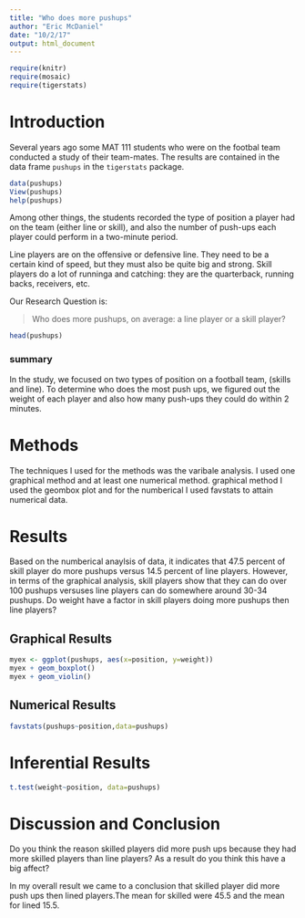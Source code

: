 ---
title: "Who does more pushups"
author: "Eric McDaniel"
date: "10/2/17"
output: html_document
---

```{r include=FALSE}
require(knitr)
require(mosaic)
require(tigerstats)
```
<!-- We recommend you use git branches -- create a separate branch for each major section i.e. Introduction, Methods, Results, Inferential Results, and Discussion and Conclusions - leave the YAML block untouched until the final merge where you put in your own name !-->

# Introduction

Several years ago some MAT 111 students who were on the footbal team conducted a study of their team-mates.  The results are contained in the data frame `pushups` in the `tigerstats` package.

```{r eval=FALSE}
data(pushups)
View(pushups)
help(pushups)
```

Among other things, the students recorded the type of position a player had on the team (either line or skill), and also the number of push-ups each player could perform in a two-minute period.

Line players are on the offensive or defensive line.  They need to be a certain kind of speed, but they must also be quite big and strong.  Skill players do a lot of runninga and catching:  they are the quarterback, running backs, receivers, etc.

Our Research Question is:

  >Who does more pushups, on average: a line player or a skill player?

```{r}
head(pushups)
```
### summary
In the study, we focused on two types of position on a football team, (skills and line). To determine who does the most push ups, we figured out the weight of each player and also how many push-ups they could do within 2 minutes.


# Methods
<!--Decide on your methods:  use "variable analysis" or other appropriate descriptors.  Make sure to choose at least one graphical method and at least one numerical method.!-->

The techniques  I used for the methods was the varibale analysis. I used one graphical method and at least one numerical method. graphical method I used the geombox plot and for the numberical I used favstats to attain numerical data.



# Results
<!--You have both graphical and numerical methods, so you will have both graphical and numerical results to consider.!-->

Based on the numberical anaylsis of data, it indicates that 47.5 percent of skill player do more pushups versus 14.5 percent of line players. However, in terms of the graphical analysis, skill players show that they can do over 100 pushups versuses line players can do somewhere around 30-34 pushups. Do weight have a factor in skill players doing  more pushups then line players?


## Graphical Results
<!--Your graph should have a good title, and axes should be labled as needed.  Discuss your graphical results, showing how they answer the research question.  Use specific features of the graph in your discussion.!-->

```{r}
myex <- ggplot(pushups, aes(x=position, y=weight))
myex + geom_boxplot()
myex + geom_violin()
```


## Numerical Results
<!--Numerical results go here. Use the numerical results to describe the patterns if any that exist in the data as focused toward the research question!-->

```{r}
favstats(pushups~position,data=pushups)
```



# Inferential Results
<!--State hypothesis clearly.  Make sure your discussion of the inferential test covers all the aspects that the test output produces, such as test statistic, p-value etc.  Make a decision about the null hypothesis, explain the assumptions on which the selected test/procedure was based, and why the chosen procedure satisfys the assumptions and is appropriate to answer the research question!-->

```{r}
t.test(weight~position, data=pushups)
```



# Discussion and Conclusion
<!--State your overall conclusion.  This is also a good place to mention other Research Questions that came to mind as you were carrying out this study.!-->

Do you think the reason skilled players did more push ups because they had more skilled players than line players? As a result do you think this have a big affect? 

In my overall result we came to a conclusion that skilled player did more push ups then lined players.The mean for skilled were 45.5 and the mean for lined 15.5.

